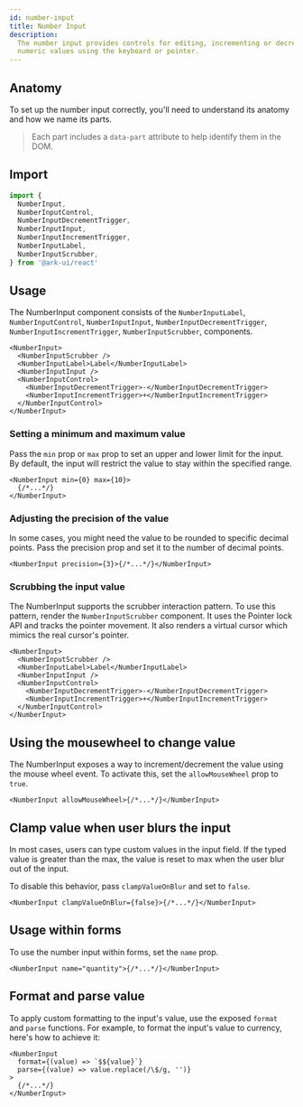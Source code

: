 ```yaml
---
id: number-input
title: Number Input
description:
  The number input provides controls for editing, incrementing or decrementing
  numeric values using the keyboard or pointer.
---
```



<ComponentPreview />

## Anatomy

To set up the number input correctly, you'll need to understand its anatomy and
how we name its parts.

> Each part includes a `data-part` attribute to help identify them in the DOM.

<Anatomy id="number-input" />

## Import

```ts
import {
  NumberInput,
  NumberInputControl,
  NumberInputDecrementTrigger,
  NumberInputInput,
  NumberInputIncrementTrigger,
  NumberInputLabel,
  NumberInputScrubber,
} from '@ark-ui/react'
```

## Usage

The NumberInput component consists of the `NumberInputLabel`,
`NumberInputControl`, `NumberInputInput`, `NumberInputDecrementTrigger`,
`NumberInputIncrementTrigger`, `NumberInputScrubber`, components.

```tsx
<NumberInput>
  <NumberInputScrubber />
  <NumberInputLabel>Label</NumberInputLabel>
  <NumberInputInput />
  <NumberInputControl>
    <NumberInputDecrementTrigger>-</NumberInputDecrementTrigger>
    <NumberInputIncrementTrigger>+</NumberInputIncrementTrigger>
  </NumberInputControl>
</NumberInput>
```

### Setting a minimum and maximum value

Pass the `min` prop or `max` prop to set an upper and lower limit for the input.
By default, the input will restrict the value to stay within the specified
range.

```tsx
<NumberInput min={0} max={10}>
  {/*...*/}
</NumberInput>
```

### Adjusting the precision of the value

In some cases, you might need the value to be rounded to specific decimal
points. Pass the precision prop and set it to the number of decimal points.

```tsx
<NumberInput precision={3}>{/*...*/}</NumberInput>
```

### Scrubbing the input value

The NumberInput supports the scrubber interaction pattern. To use this pattern,
render the `NumberInputScrubber` component. It uses the Pointer lock API and
tracks the pointer movement. It also renders a virtual cursor which mimics the
real cursor's pointer.

```tsx {2}
<NumberInput>
  <NumberInputScrubber />
  <NumberInputLabel>Label</NumberInputLabel>
  <NumberInputInput />
  <NumberInputControl>
    <NumberInputDecrementTrigger>-</NumberInputDecrementTrigger>
    <NumberInputIncrementTrigger>+</NumberInputIncrementTrigger>
  </NumberInputControl>
</NumberInput>
```

## Using the mousewheel to change value

The NumberInput exposes a way to increment/decrement the value using the mouse
wheel event. To activate this, set the `allowMouseWheel` prop to `true`.

```tsx
<NumberInput allowMouseWheel>{/*...*/}</NumberInput>
```

## Clamp value when user blurs the input

In most cases, users can type custom values in the input field. If the typed
value is greater than the max, the value is reset to max when the user blur out
of the input.

To disable this behavior, pass `clampValueOnBlur` and set to `false`.

```tsx
<NumberInput clampValueOnBlur={false}>{/*...*/}</NumberInput>
```

## Usage within forms

To use the number input within forms, set the `name` prop.

```tsx
<NumberInput name="quantity">{/*...*/}</NumberInput>
```

## Format and parse value

To apply custom formatting to the input's value, use the exposed `format` and
`parse` functions. For example, to format the input's value to currency, here's
how to achieve it:

```tsx
<NumberInput
  format={(value) => `$${value}`}
  parse={(value) => value.replace(/\$/g, '')}
>
  {/*...*/}
</NumberInput>
```
